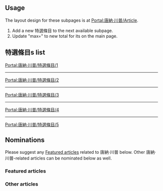 {{Portal:唐納·川普/Header}}
== Usage ==
The layout design for these subpages is at [[Portal:唐納·川普/Article|Portal:唐納·川普/Article]].
# Add a new 特選條目 to the next available subpage.
# Update "max=" to new total for its {{tl|Random portal component}} on the main page.

== 特選條目s list ==

[[Portal:唐納·川普/特選條目/1|Portal:唐納·川普/特選條目/1]]

{{Portal:唐納·川普/特選條目/1}}
----
[[Portal:唐納·川普/特選條目/2|Portal:唐納·川普/特選條目/2]]

{{Portal:唐納·川普/特選條目/2}}
----
[[Portal:唐納·川普/特選條目/3|Portal:唐納·川普/特選條目/3]]

{{Portal:唐納·川普/特選條目/3}}
----
[[Portal:唐納·川普/特選條目/4|Portal:唐納·川普/特選條目/4]]

{{Portal:唐納·川普/特選條目/4}}
----
[[Portal:唐納·川普/特選條目/5|Portal:唐納·川普/特選條目/5]]

{{Portal:唐納·川普/特選條目/5}}


== Nominations ==
Please suggest any [[Wikipedia:Featured_articles|Featured articles]] related to 唐納·川普 below. Other 唐納·川普-related articles can be nominated below as well.
<!-- DIRECTIONS: Please add your nominations BELOW and insert {{Portal:唐納·川普/Article|link=<name of article WITHOUT brackets>}} after the text

NOMINATIONS GO BELOW THIS LINE. Please add new nominations to the bottom of the appropriate section.-->
===Featured articles===

===Other articles===

{{Portal:唐納·川普/box-footer|}}
</div>
</div>